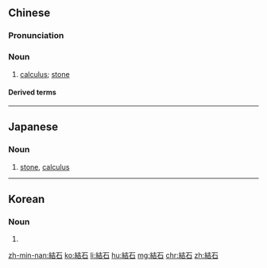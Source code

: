 {{also|结石}}
==Chinese==
{{zh-forms|s=结石}}

===Pronunciation===
{{zh-pron
|m=jiéshí
|c=git3 sek6
|mn=kiat-chio̍h
|cat=n
}}

===Noun===
{{zh-noun}}

# {{lb|zh|medicine}} [[calculus]]; [[stone]]

====Derived terms====
{{zh-der|腎結石|膽結石|牙結石}}

----

==Japanese==
{{ja-kanjitab|けつ|せき|k1=けっ|yomi=on}}

===Noun===
{{ja-noun|けっせき}}

# {{lb|ja|medicine|sort=けっせき}} [[stone]], [[calculus]]

----

==Korean==
{{ko-hanjatab}}

===Noun===
{{ko-noun|hj|hangeul=결석}}

# {{hanja form of|결석|[[calculus]], [[stone]]}}

[[zh-min-nan:結石]]
[[ko:結石]]
[[li:結石]]
[[hu:結石]]
[[mg:結石]]
[[chr:結石]]
[[zh:結石]]